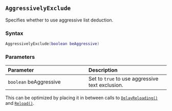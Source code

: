 ::: {.minipage data-latex="{\textwidth}"}
## `AggressivelyExclude` {#batch-aggressivelyexclude}

Specifies whether to use aggressive list deduction\index{text exclusion}.

### Syntax {-}

``` .lua
AggressivelyExclude(boolean beAggressive)
```

### Parameters {-}

**Parameter** | **Description**
| :-- | :-- |
| `boolean` beAggressive | Set to `true` to use aggressive text exclusion. |

:::: {.tipsection data-latex=""}
This can be optimized by placing it in between calls to [`DelayReloading()`](#batch-delayreloading) and [`Reload()`](#batch-reload).
::::
:::
